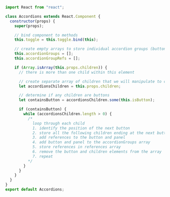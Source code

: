 ```jsx
import React from "react";

class Accordions extends React.Component {
  constructor(props) {
    super(props);

    // bind component to methods
    this.toggle = this.toggle.bind(this);

    // create empty arrays to store individual accordion groups (button and content) and references to those groups
    this.accordionGroups = [];
    this.accordionGroupRefs = [];

    if (Array.isArray(this.props.children)) {
      // there is more than one child within this element

      // create separate array of children that we will manipulate to create the accordion groups
      let accordionsChildren = this.props.children;

      // determine if any children are buttons
      let containsButton = accordionsChildren.some(this.isButton);

      if (containsButton) {
        while (accordionsChildren.length > 0) {
          /*
            loop through each child
            1. identify the position of the next button
            2. store all the following children ending at the next button or the end of the children array.
            3. add references to the button and panel
            4. add button and panel to the accordionGroups array
            5. store references in references array
            6. remove the button and children elements from the array
            7. repeat
          */
        }
      }
    }
  }
}
export default Accordions;
```
